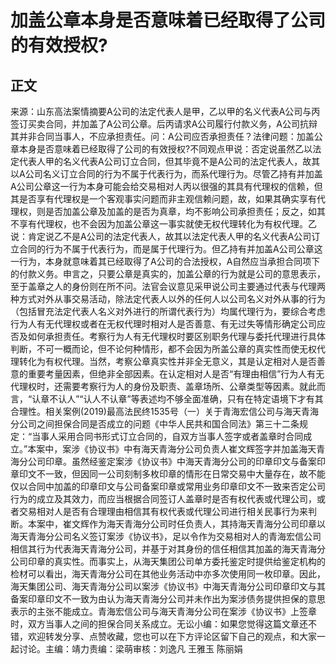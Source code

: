 # 加盖公章本身是否意味着已经取得了公司的有效授权?
## 正文
来源：山东高法案情摘要A公司的法定代表人是甲，乙以甲的名义代表A公司与丙签订买卖合同，并加盖了A公司公章。后丙请求A公司履行付款义务，A公司抗辩其并非合同当事人，不应承担责任。问：A公司应否承担责任？法律问题：加盖公章本身是否意味着已经取得了公司的有效授权?不同观点甲说：否定说虽然乙以法定代表人甲的名义代表A公司订立合同，但其毕竟不是A公司的法定代表人，故其以A公司名义订立合同的行为不属于代表行为，而系代理行为。尽管乙持有并加盖A公司公章这一行为本身可能会给交易相对人丙以很强的其具有代理权的信赖，但其是否享有代理权是一个客观事实问题而非主观信赖问题，故，如果其确实享有代理权，则是否加盖公章及加盖的是否为真章，均不影响公司承担责任；反之，如其不享有代理权，也不会因为加盖公章这一事实就使无权代理转化为有权代理。乙说：肯定说乙不是A公司的法定代表人，故其以法定代表人甲的名义代表A公司订立合同的行为不属于代表行为，而是属于代理行为。但乙持有并加盖A公司公章这一行为，本身就意味着其已经取得了A公司的合法授权，A自然应当承担合同项下的付款义务。申言之，只要公章是真实的，加盖公章的行为就是公司的意思表示，至于盖章之人的身份则在所不问。法官会议意见采甲说公司主要通过代表与代理两种方式对外从事交易活动，除法定代表人以外的任何人以公司名义对外从事的行为（包括冒充法定代表人名义对外进行的所谓代表行为）均属代理行为，要综合考虑行为人有无代理权或者在无权代理时相对人是否善意、有无过失等情形确定公司应否及如何承担责任。考察行为人有无代理权时要区别职务代理与委托代理进行具体判断，不可一概而论，但不论何种情形，都不会因为所盖公章的真实性而使无权代理转化为有权代理。当然，考察公章真实性并非全无意义，其是认定相对人是否善意的重要考量因素，但绝非全部因素。在认定相对人是否“有理由相信”行为人有无代理权时，还需要考察行为人的身份及职责、盖章场所、公章类型等因素。就此而言，“认章不认人”“认人不认章”等表述均不够全面准确，只有在特定语境下才有其合理性。相关案例(2019)最高法民终1535号（一）关于青海宏信公司与海天青海分公司之间担保合同是否成立的问题《中华人民共和国合同法》第三十二条规定：“当事人采用合同书形式订立合同的，自双方当事人签字或者盖章时合同成立。”本案中，案涉《协议书》中有海天青海分公司负责人崔文辉签字并加盖海天青海分公司印章。虽然经鉴定案涉《协议书》中海天青海分公司的印章印文与备案印章印文不一致，但因同一公司刻制多枚印章的情形在日常交易中大量存在，故不能仅以合同中加盖的印章印文与公司备案印章或常用业务印章印文不一致来否定公司行为的成立及其效力，而应当根据合同签订人盖章时是否有权代表或代理公司，或者交易相对人是否有合理理由相信其有权代表或代理公司进行相关民事行为来判断。本案中，崔文辉作为海天青海分公司时任负责人，其持海天青海分公司印章以海天青海分公司名义签订案涉《协议书》，足以令作为交易相对人的青海宏信公司相信其行为代表海天青海分公司，并基于对其身份的信任相信其加盖的海天青海分公司印章的真实性。而事实上，从海天集团公司单方委托鉴定时提供给鉴定机构的检材可以看出，海天青海分公司在其他业务活动中亦多次使用同一枚印章。因此，海天集团公司、海天青海分公司以案涉《协议书》中海天青海分公司印章印文与其备案印章印文不一致为由认为海天青海分公司并未作出为案涉债务提供担保的意思表示的主张不能成立。青海宏信公司与海天青海分公司在案涉《协议书》上签章时，双方当事人之间的担保合同关系成立。无讼小编：如果您觉得这篇文章还不错，欢迎转发分享、点赞收藏，您也可以在下方评论区留下自己的观点，和大家一起讨论。主编：靖力责编：梁萌审核：刘逸凡 王雅玉 陈丽娟